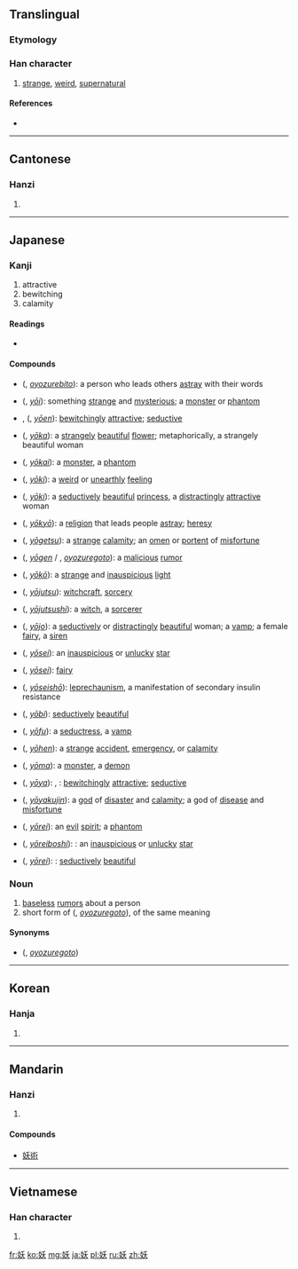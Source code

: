 ==Translingual==
===Etymology===
{{Han compound|女|夭|ls=psc|c1=s|c2=p}}

===Han character===
{{Han char|rn=38|rad=女|as=04|sn=7|four=4243<sub>4</sub>|canj=女竹大 (VHK)|ids=⿰[[女]][[夭]]}}

# [[strange]], [[weird]], [[supernatural]]

====References====
* {{Han ref|kx=0256.200|dkj=06086|dj=0520.180|hdz=21031.070|uh=5996|ud=22934|bh=A7AF|bd=42927}}

----

==Cantonese==

===Hanzi===
{{yue-hanzi|jyut=jiu1|y=yiu1}}

# {{defn|lang=yue|sort=女04}}

----

==Japanese==
===Kanji===
{{ja-kanji|grade=7|rs=女04}}

# attractive
# bewitching
# calamity

====Readings====
* {{ja-readings|on={{l|ja|よう}} (yō)|kun={{l|ja|妖しい}} ({{l|ja|あやしい|あや-しい}}, ''[[ayashii|aya-shii]]''), {{l|ja|妖}} ({{l|ja|およずれ}}, ''[[oyozure]]''), {{l|ja|妖めく}} ({{l|ja|なまめく|なま-めく}}, ''[[namameku|nama-meku]]''), {{l|ja|妖い}} ({{l|ja|わざわい|わざわ-い}}, ''[[wazawai|wazawa-i]]'')}}

====Compounds====
{{der-top|Compounds}}
* {{l|ja|妖人}} ({{l|ja|およずれびと}}, ''[[oyozurebito]]''): a person who leads others [[astray]] with their words
* {{l|ja|妖異}} ({{l|ja|ようい}}, ''[[yōi]]''): something [[strange]] and [[mysterious]]; a [[monster]] or [[phantom]]
* {{l|ja|妖艶}}, {{l|ja|妖婉}} ({{l|ja|ようえん}}, ''[[yōen]]''): [[bewitchingly]] [[attractive]]; [[seductive]]
* {{l|ja|妖花}} ({{l|ja|ようか}}, ''[[yōka]]''): a [[strangely]] [[beautiful]] [[flower]]; metaphorically, a strangely beautiful woman
* {{l|ja|妖怪}} ({{l|ja|ようかい}}, ''[[yōkai]]''): a [[monster]], a [[phantom]]
* {{l|ja|妖気}} ({{l|ja|ようき}}, ''[[yōki]]''): a [[weird]] or [[unearthly]] [[feeling]]
* {{l|ja|妖姫}} ({{l|ja|ようき}}, ''[[yōki]]''): a [[seductively]] [[beautiful]] [[princess]], a [[distractingly]] [[attractive]] woman
* {{l|ja|妖教}} ({{l|ja|ようきょう}}, ''[[yōkyō]]''): a [[religion]] that leads people [[astray]]; [[heresy]]
* {{l|ja|妖孽}} ({{l|ja|ようげつ}}, ''[[yōgetsu]]''): a [[strange]] [[calamity]]; an [[omen]] or [[portent]] of [[misfortune]]
* {{l|ja|妖言}} ({{l|ja|ようげん}}, ''[[yōgen]]'' / {{l|ja|およずれごと}}, ''[[oyozuregoto]]''): a [[malicious]] [[rumor]]
* {{l|ja|妖光}} ({{l|ja|ようこう}}, ''[[yōkō]]''): a [[strange]] and [[inauspicious]] [[light]]
* {{l|ja|妖術}} ({{l|ja|ようじゅつ}}, ''[[yōjutsu]]''): [[witchcraft]], [[sorcery]]
* {{l|ja|妖術師}} ({{l|ja|ようじゅつし}}, ''[[yōjutsushi]]''): a [[witch]], a [[sorcerer]]
{{der-mid}}
* {{l|ja|妖女}} ({{l|ja|ようじょ}}, ''[[yōjo]]''): a [[seductively]] or [[distractingly]] [[beautiful]] woman; a [[vamp]]; a female [[fairy]], a [[siren]]
* {{l|ja|妖星}} ({{l|ja|ようせい}}, ''[[yōsei]]''): an [[inauspicious]] or [[unlucky]] [[star]]
* {{l|ja|妖精}} ({{l|ja|ようせい}}, ''[[yōsei]]''): [[fairy]]
* {{l|ja|妖精症}} ({{l|ja|ようせいしょう}}, ''[[yōseishō]]''): {{sense|medical}} [[leprechaunism]], a manifestation of secondary insulin resistance
* {{l|ja|妖美}} ({{l|ja|ようび}}, ''[[yōbi]]''): [[seductively]] [[beautiful]]
* {{l|ja|妖婦}} ({{l|ja|ようふ}}, ''[[yōfu]]''): a [[seductress]], a [[vamp]]
* {{l|ja|妖変}} ({{l|ja|ようへん}}, ''[[yōhen]]''): a [[strange]] [[accident]], [[emergency]], or [[calamity]]
* {{l|ja|妖魔}} ({{l|ja|ようま}}, ''[[yōma]]''): a [[monster]], a [[demon]]
* {{l|ja|妖冶}} ({{l|ja|ようや}}, ''[[yōya]]''): {{l|ja|妖艶}}, {{l|ja|妖婉}}: [[bewitchingly]] [[attractive]]; [[seductive]]
* {{l|ja|妖厄神}} ({{l|ja|ようやくじん}}, ''[[yōyakujin]]''): a [[god]] of [[disaster]] and [[calamity]]; a god of [[disease]] and [[misfortune]]
* {{l|ja|妖霊}} ({{l|ja|ようれい}}, ''[[yōrei]]''): an [[evil]] [[spirit]]; a [[phantom]]
* {{l|ja|妖霊星}} ({{l|ja|ようれいぼし}}, ''[[yōreiboshi]]''): {{l|ja|妖星}}: an [[inauspicious]] or [[unlucky]] [[star]]
* {{l|ja|妖麗}} ({{l|ja|ようれい}}, ''[[yōrei]]''): {{l|ja|妖美}}: [[seductively]] [[beautiful]]
{{bottom}}

===Noun===
{{ja-noun|k|hira=およずれ|rom=oyozure}}
# [[baseless]] [[rumor]]s about a person
# short form of {{l|ja|妖言}} ({{l|ja|およずれごと}}, ''[[oyozuregoto]]''), of the same meaning

====Synonyms====
* {{l|ja|妖言}} ({{l|ja|およずれごと}}, ''[[oyozuregoto]]'')

----

==Korean==

===Hanja===
{{ko-hanja|hangeul=요|rv=yo|mr=yo}}

# {{defn|lang=ko|sort=女04}}

----

==Mandarin==

===Hanzi===
{{cmn-hanzi|pin=[[yāo]] ([[yao1]])|wg=yao<sup>1</sup>}}
# {{defn|lang=cmn|sort=女04}}

====Compounds====
*[[妖術]]

----

==Vietnamese==

===Han character===
{{vi-hantu|[[yêu]], [[èo]]|rs=女04}}

# {{defn|lang=vi|sort=女04}}

[[fr:妖]]
[[ko:妖]]
[[mg:妖]]
[[ja:妖]]
[[pl:妖]]
[[ru:妖]]
[[zh:妖]]